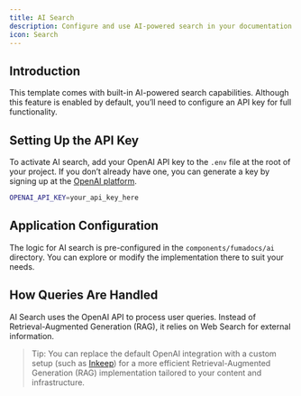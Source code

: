 ```yaml
---
title: AI Search
description: Configure and use AI-powered search in your documentation
icon: Search
---
```


## Introduction
This template comes with built-in AI-powered search capabilities. Although this feature is enabled by default, you’ll need to configure an API key for full functionality.

## Setting Up the API Key

To activate AI search, add your OpenAI API key to the `.env` file at the root of your project. If you don’t already have one, you can generate a key by signing up at the [OpenAI platform](https://platform.openai.com/signup).

```bash
OPENAI_API_KEY=your_api_key_here
```

## Application Configuration

The logic for AI search is pre-configured in the `components/fumadocs/ai` directory. You can explore or modify the implementation there to suit your needs.

## How Queries Are Handled

AI Search uses the OpenAI API to process user queries. Instead of Retrieval-Augmented Generation (RAG), it relies on Web Search for external information.

> Tip: You can replace the default OpenAI integration with a custom setup (such as [Inkeep](https://www.inkeep.com/)) for a more efficient Retrieval-Augmented Generation (RAG) implementation tailored to your content and infrastructure.
